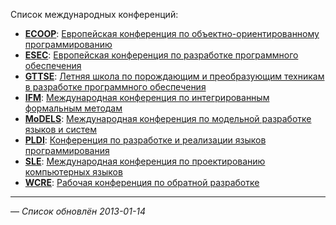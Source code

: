 Список международных конференций:
* '''[[ECOOP]]''': [[ECOOP|Европейская конференция по объектно-ориентированному программированию]]
* '''[[ESEC]]''': [[ESEC|Европейская конференция по разработке программного обеспечения]]
* '''[[GTTSE]]''': [[GTTSE|Летняя школа по порождающим и преобразующим техникам в разработке программного обеспечения]]
* '''[[IFM]]''': [[IFM|Международная конференция по интегрированным формальным методам]]
* '''[[MoDELS]]''': [[MoDELS|Международная конференция по модельной разработке языков и систем]]
* '''[[PLDI]]''': [[PLDI|Конференция по разработке и реализации языков программирования]]
* '''[[SLE]]''': [[SLE|Международная конференция по проектированию компьютерных языков]]
* '''[[WCRE]]''': [[WCRE|Рабочая конференция по обратной разработке]]

----
— ''Список обновлён 2013-01-14''
